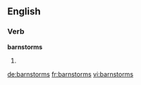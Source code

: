 ==English==

===Verb===
'''barnstorms'''

# {{third-person singular of|[[barnstorm]]}}

[[de:barnstorms]]
[[fr:barnstorms]]
[[vi:barnstorms]]
